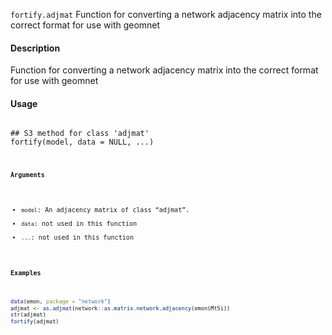 
``fortify.adjmat`` 
Function for converting a network adjacency matrix into the correct format for use with geomnet

#### Description

Function for converting a network adjacency matrix into the correct format for use with geomnet

#### Usage

<pre><code>
## S3 method for class 'adjmat'
fortify(model, data = NULL, ...)
<code></pre>

#### Arguments
* ``model``: An adjacency matrix of class "adjmat".
* ``data``: not used in this function
* ``...``: not used in this function

#### Examples
```r
data(emon, package = "network")
adjmat <- as.adjmat(network::as.matrix.network.adjacency(emon$MtSi))
str(adjmat)
fortify(adjmat)
```
